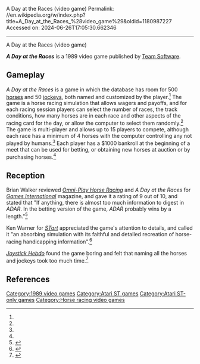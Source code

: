 A Day at the Races (video game)
Permalink: //en.wikipedia.org/w/index.php?title=A_Day_at_the_Races_%28video_game%29&oldid=1180987227
Accessed on: 2024-06-26T17:05:30.662346



------
A Day at the Races (video game)
{{Short description|1989 video game}}

{{Infobox video game
| publisher = Team Software
| developer = Team Software
| series = 
| platforms = [[Atari ST]]
| genre = Racing
| released = 1989
|image = A Day at the Races video game cover.jpg
|caption = 
|alt = 
}}
'''''A Day at the Races''''' is a 1989 video game published by [[Team Software]].

==Gameplay==
''A Day at the Races'' is a game in which the database has room for 500 [[horse]]s and 50 [[jockey]]s, both named and customized by the player.<ref name="gi15"/> The game is a horse racing simulation that allows wagers and payoffs, and for each racing session players can select the number of races, the track conditions, how many horses are in each race and other aspects of the racing card for the day, or allow the computer to select them randomly.<ref name="STart"/> The game is multi-player and allows up to 15 players to compete, although each race has a minimum of 4 horses with the computer controlling any not played by humans.<ref name="gi15"/> Each player has a $1000 bankroll at the beginning of a meet that can be used for betting, or obtaining new horses at auction or by purchasing horses.<ref name="STart"/>

==Reception==
Brian Walker reviewed ''[[Omni-Play Horse Racing]]'' and ''A Day at the Races'' for ''[[Games International]]'' magazine, and gave it a rating of 9 out of 10, and stated that "If anything, there is almost too much information to digest in ''ADAR''. In the betting version of the game, ''ADAR'' probably wins by a length."<ref name="gi15">{{cite journal | last = Walker |first = Brian | title =Friends of the Turf: Computer Games | journal = [[Games International]] | issue = 15 | pages =20–21 |date=June 1990}}</ref>

Ken Warner for ''[[STart]]'' appreciated the game's attention to details, and called it "an absorbing simulation with its faithful and detailed recreation of horse-racing handicapping information".<ref name="STart">{{Cite web|url=http://archive.org/details/STart-Magazine-Issue-23/page/n91/mode/2up|title=STart Magazine Issue 23|date=April 11, 1989|via=Internet Archive}}</ref>

''[[Joystick Hebdo]]'' found the game boring and felt that naming all the horses and jockeys took too much time.<ref>{{Cite web|url=http://archive.org/details/JoystickHebdo18/page/n9/mode/2up|title=Joystick Hebdo 18|date=March 8, 1989|via=Internet Archive}}</ref>

==References==
{{reflist}}

[[Category:1989 video games]]
[[Category:Atari ST games]]
[[Category:Atari ST-only games]]
[[Category:Horse racing video games]]